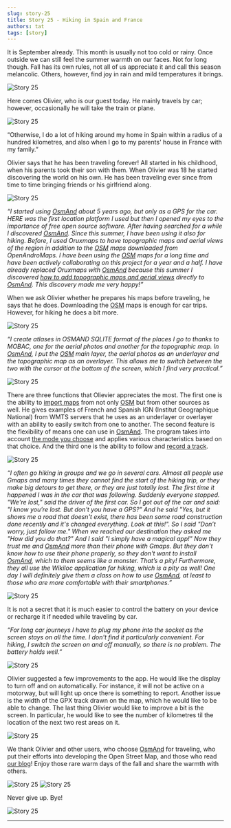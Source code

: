 ```yaml
---
slug: story-25
title: Story 25 - Hiking in Spain and France
authors: tat
tags: [story]
---
```


It is September already. This month is usually not too cold or rainy. Once outside we can still feel the summer warmth on our faces. Not for long though. Fall has its own rules, not all of us appreciate it and call this season melancolic. Others, however, find joy in rain and mild temperatures it brings.

![Story 25](./1.jpg)

<!--truncate-->

Here comes Olivier, who is our guest today. He mainly travels by car; however, occasionally he will take the train or plane.

![Story 25](./2.jpg)

“Otherwise, I do a lot of hiking around my home in Spain within a radius of a hundred kilometres, and also when I go to my parents' house in France with my family.”

Olivier says that he has been traveling forever! All started in his childhood, when his parents took their son with them. When Olivier was 18 he started discovering the world on his own. He has been traveling ever since from time to time bringing friends or his girlfriend along.

![Story 25](./3.jpg)

_“I started using <a href="https://osmand.net/">OsmAnd</a> about 5 years ago, but only as a GPS for the car. HERE was the first location platform I used but then I opened my eyes to the importance of free open source software. After having searched for a while I discovered <a href="https://osmand.net/">OsmAnd</a>. Since this summer, I have been using it also for hiking. Before, I used Oruxmaps to have topographic maps and aerial views of the region in addition to the <a href="https://www.openstreetmap.org/">OSM</a> maps downloaded from OpenAndroMaps. I have been using the <a href="https://www.openstreetmap.org/">OSM</a> maps for a long time and have been actively collaborating on this project for a year and a half. I have already replaced Oruxmaps with <a href="https://osmand.net/">OsmAnd</a> because this summer I discovered <a href="https://osmand.net/features/online-maps-plugin">how to add topographic maps and aerial views</a> directly to <a href="https://osmand.net/">OsmAnd</a>. This discovery made me very happy!”_

When we ask Olivier whether he prepares his maps before traveling, he says that he does. Downloading the <a href="https://www.openstreetmap.org/">OSM</a> maps is enough for car trips. However, for hiking he does a bit more.

![Story 25](./4.jpg)

_“I create atlases in OSMAND SQLITE format of the places I go to thanks to MOBAC, one for the aerial photos and another for the topographic map. In <a href="https://osmand.net/">OsmAnd</a>, I put the <a href="https://www.openstreetmap.org/">OSM</a> main layer, the aerial photos as an underlayer and the topographic map as an overlayer. This allows me to switch between the two with the cursor at the bottom of the screen, which I find very practical.”_

![Story 25](./5.jpg)

There are three functions that Olievier appreciates the most. The first one is the ability to <a href="https://osmand.net/features/online-maps-plugin">import maps</a> from not only <a href="https://www.openstreetmap.org/">OSM</a> but from other sources as well. He gives examples of French and Spanish IGN (Institut Geographique National) from WMTS servers that he uses as an underlayer or overlayer with an ability to easily switch from one to another. The second feature is the flexibility of means one can use in <a href="https://osmand.net/">OsmAnd</a>. The program takes into account <a href="https://osmand.net/features/navigation-profiles"> the mode you choose</a> and applies various characteristics based on that choice. And the third one is the ability to follow and <a href="https://osmand.net/features/trip-recording-plugin">record a track</a>.

![Story 25](./6.jpg)

_“I often go hiking in groups and we go in several cars. Almost all people use Gmaps and many times they cannot find the start of the hiking trip, or they make big detours to get there, or they are just totally lost. The first time it happened I was in the car that was following. Suddenly everyone stopped. "We're lost," said the driver of the first car. So I got out of the car and said: "I know you’re lost. But don't you have a GPS?" And he said "Yes, but it shows me a road that doesn't exist, there has been some road construction done recently and it's changed everything. Look at this!". So I said "Don’t worry, just follow me." When we reached our destination they asked me "How did you do that?" And I said "I simply have a magical app!" Now they trust me and <a href="https://osmand.net/">OsmAnd</a> more than their phone with Gmaps. But they don't know how to use their phone properly, so they don't want to install <a href="https://osmand.net/">OsmAnd</a>, which to them seems like a monster. That’s a pity! Furthermore, they all use the Wikiloc application for hiking, which is a pity as well! One day I will definitely give them a class on how to use <a href="https://osmand.net/">OsmAnd</a>, at least to those who are more comfortable with their smartphones.”_

![Story 25](./7.jpg)

It is not a secret that it is much easier to control the battery on your device or recharge it if needed while traveling by car.

_“For long car journeys I have to plug my phone into the socket as the screen stays on all the time. I don't find it particularly convenient. For hiking, I switch the screen on and off manually, so there is no problem. The battery holds well.”_

![Story 25](./8.jpg)

Olivier suggested a few improvements to the app. He would like the display to turn off and on automatically. For instance, it will not be active on a motorway, but will light up once there is something to report. Another issue is the width of the GPX track drawn on the map, which he would like to be able to change. The last thing Olivier would like to improve a bit is the screen. In particular, he would like to see the number of kilometres til the location of the next two rest areas on it.
  
![Story 25](./9.jpg)

We thank Olivier and other users, who choose <a href="https://osmand.net/">OsmAnd</a> for traveling, who put their efforts into developing the Open Street Map, and those who read <a href="https://osmand.net/blog">our blog</a>!
Enjoy those rare warm days of the fall and share the warmth with others.

![Story 25](./10.jpg)
![Story 25](./11.jpg)

Never give up.
Bye!

![Story 25](./12.jpg)

_________________________________________________

<LinksSocial/>
<LinksTelegram/>

<AndroidStore/>
<AppleStore/>
